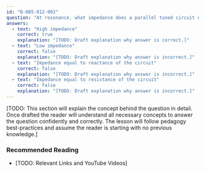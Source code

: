 ```yaml
---
id: "B-005-012-002"
question: "At resonance, what impedance does a parallel tuned circuit exhibit?"
answers:
  - text: "High impedance"
    correct: true
    explanation: "[TODO: Draft explanation why answer is correct.]"
  - text: "Low impedance"
    correct: false
    explanation: "[TODO: Draft explanation why answer is incorrect.]"
  - text: "Impedance equal to reactance of the circuit"
    correct: false
    explanation: "[TODO: Draft explanation why answer is incorrect.]"
  - text: "Impedance equal to resistance of the circuit"
    correct: false
    explanation: "[TODO: Draft explanation why answer is incorrect.]"
---
```


[TODO: This section will explain the concept behind the question in detail. Once drafted the reader will understand all necessary concepts to answer the question confidently and correctly. The lesson will follow pedagogy best-practices and assume the reader is starting with no previous knowledge.]

### Recommended Reading

- [TODO: Relevant Links and YouTube Videos]
